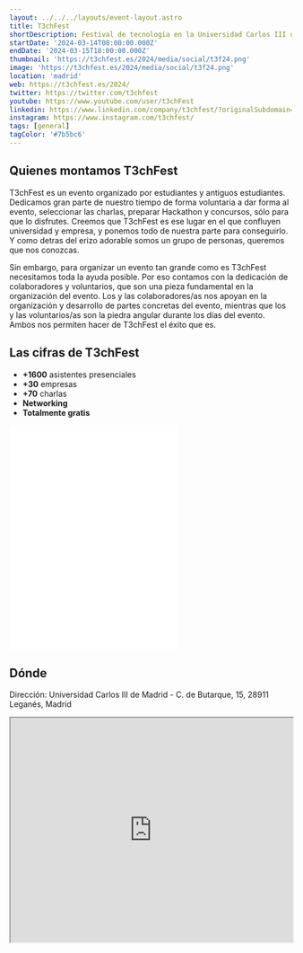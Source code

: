 ```yaml
---
layout: ../../../layouts/event-layout.astro
title: T3chFest
shortDescription: Festival de tecnología en la Universidad Carlos III de Madrid. Entrada gratuita. 14 y 15 de marzo de 2024.
startDate: '2024-03-14T08:00:00.000Z'
endDate: '2024-03-15T18:00:00.000Z'
thumbnail: 'https://t3chfest.es/2024/media/social/t3f24.png'
image: 'https://t3chfest.es/2024/media/social/t3f24.png'
location: 'madrid'
web: https://t3chfest.es/2024/
twitter: https://twitter.com/t3chfest
youtube: https://www.youtube.com/user/t3chFest
linkedin: https://www.linkedin.com/company/t3chfest/?originalSubdomain=es
instagram: https://www.instagram.com/t3chfest/
tags: [general]
tagColor: '#7b5bc6'
---
```


## Quienes montamos T3chFest

T3chFest es un evento organizado por estudiantes y antiguos estudiantes. Dedicamos gran parte de nuestro tiempo de forma voluntaria a dar forma al evento, seleccionar las charlas, preparar Hackathon y concursos, sólo para que lo disfrutes. Creemos que T3chFest es ese lugar en el que confluyen universidad y empresa, y ponemos todo de nuestra parte para conseguirlo. Y como detras del erizo adorable somos un grupo de personas, queremos que nos conozcas.

Sin embargo, para organizar un evento tan grande como es T3chFest necesitamos toda la ayuda posible. Por eso contamos con la dedicación de colaboradores y voluntarios, que son una pieza fundamental en la organización del evento. Los y las colaboradores/as nos apoyan en la organización y desarrollo de partes concretas del evento, mientras que los y las voluntarios/as son la piedra angular durante los días del evento. Ambos nos permiten hacer de T3chFest el éxito que es.

## Las cifras de T3chFest

- **+1600** asistentes presenciales
- **+30** empresas
- **+70** charlas
- **Networking**
- **Totalmente gratis**

<iframe
  className="mt-4 w-full"
  height="400"
  src="//www.youtube.com/embed/0p7avIVHynU?color=white&amp;modestbranding=0&amp;rel=0"
  frameborder="0"
  allow="accelerometer; autoplay; clipboard-write; encrypted-media; gyroscope; picture-in-picture"
  allowfullscreen
></iframe>

## Dónde

Dirección: Universidad Carlos III de Madrid - C. de Butarque, 15, 28911 Leganés, Madrid

<iframe
  style="width: 100%; height: 400px;"
  height="400"
  allowfullscreen=""
  loading="lazy"
  referrerpolicy="no-referrer-when-downgrade"
  src="https://www.google.com/maps/embed?pb=!1m18!1m12!1m3!1d3041.4336978431256!2d-3.7673551232337146!3d40.3327241607467!2m3!1f0!2f0!3f0!3m2!1i1024!2i768!4f13.1!3m3!1m2!1s0xd41898a529cf363%3A0xda3ac219f16e0f74!2sAuditorio%20de%20la%20UC3M!5e0!3m2!1ses!2ses!4v1702709712698!5m2!1ses!2ses"
  aria-label="Universidad Carlos III de Madrid - C. de Butarque, 15, 28911 Leganés, Madrid"
></iframe>
